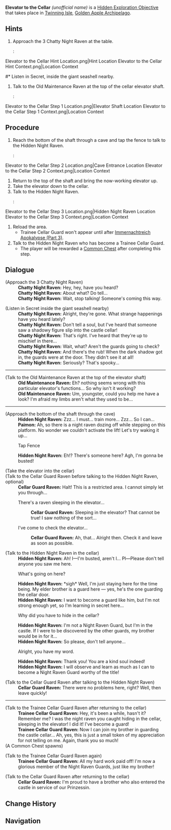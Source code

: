 {{Hidden Exploration Objectives Infobox
|image      = Elevator to the Cellar.png
|type       = Quest-Like
|req        = [[Immernachtreich Apokalypse (Part 1)]]
|loc        = [[Twinning Isle/2.8|Twinning Isle]], [[Golden Apple Archipelago/2.8|Golden Apple Archipelago]]
|area       = Golden Apple Archipelago
|subarea    = Twinning Isle
|characters = Traveler
}}
'''Elevator to the Cellar''' ''(unofficial name)'' is a [[Hidden Exploration Objective]] that takes place in [[Twinning Isle/2.8|Twinning Isle]], [[Golden Apple Archipelago/2.8|Golden Apple Archipelago]].

==Hints==
# Approach the 3 Chatty Night Raven at the table.
#: <gallery>
Elevator to the Cellar Hint Location.png|Hint Location
Elevator to the Cellar Hint Context.png|Location Context
</gallery>
#* Listen in Secret, inside the giant seashell nearby.
# Talk to the Old Maintenance Raven at the top of the cellar elevator shaft.
#: <gallery>
Elevator to the Cellar Step 1 Location.png|Elevator Shaft Location
Elevator to the Cellar Step 1 Context.png|Location Context
</gallery>

==Procedure==
# Reach the bottom of the shaft through a cave and tap the fence to talk to the Hidden Night Raven.
#:<gallery>
Elevator to the Cellar Step 2 Location.png|Cave Entrance Location
Elevator to the Cellar Step 2 Context.png|Location Context
</gallery>
# Return to the top of the shaft and bring the now-working elevator up.
# Take the elevator down to the cellar.
# Talk to the Hidden Night Raven.
#:<gallery>
Elevator to the Cellar Step 3 Location.png|Hidden Night Raven Location
Elevator to the Cellar Step 3 Context.png|Location Context
</gallery>
# Reload the area.
#* Trainee Cellar Guard won't appear until after [[Immernachtreich Apokalypse (Part 3)]].
# Talk to the Hidden Night Raven who has become a Trainee Cellar Guard.
#* The player will be rewarded a [[Common Chest]] after completing this step.

==Dialogue==
{{Dialogue start}}
;(Approach the 3 Chatty Night Raven)
:'''Chatty Night Raven:''' Hey, hey, have you heard?
:'''Chatty Night Raven:''' About what? Do tell...
:'''Chatty Night Raven:''' Wait, stop talking! Someone's coming this way.

;(Listen in Secret inside the giant seashell nearby)
:'''Chatty Night Raven:''' Alright, they're gone. What strange happenings have you heard lately?
:'''Chatty Night Raven:''' Don't tell a soul, but I've heard that someone saw a shadowy figure slip into the castle cellar!
:'''Chatty Night Raven:''' That's right. I've heard that they're up to mischief in there...
:'''Chatty Night Raven:''' Wait, what? Aren't the guards going to check?
:'''Chatty Night Raven:''' And there's the rub! When the dark shadow got in, the guards were at the door. They didn't see it at all!
:'''Chatty Night Raven:''' Seriously? That's spooky...
----
;(Talk to the Old Maintenance Raven at the top of the elevator shaft)
:'''Old Maintenance Raven:''' Eh? nothing seems wrong with this particular elevator's functions... So why isn't it working?
:'''Old Maintenance Raven:''' Um, youngster, could you help me have a look? I'm afraid my limbs aren't what they used to be...
----
;(Approach the bottom of the shaft through the cave)
:'''Hidden Night Raven:''' Zzz... I must... train more... Zzz... So I can...
:'''Paimon:''' Ah, so there is a night raven dozing off while stepping on this platform. No wonder we couldn't activate the lift! Let's try waking it up...
:{{DIcon|Hand}} Tap Fence
:'''Hidden Night Raven:''' Eh!? There's someone here? Agh, I'm gonna be busted!

;(Take the elevator into the cellar)
;(Talk to the Cellar Guard Raven before talking to the Hidden Night Raven, optional)
:'''Cellar Guard Raven:''' Halt! This is a restricted area. I cannot simply let you through...
:{{DIcon}} There's a raven sleeping in the elevator...
::'''Cellar Guard Raven:''' Sleeping in the elevator? That cannot be true! I saw nothing of the sort...
:{{DIcon}} I've come to check the elevator...
::'''Cellar Guard Raven:''' Ah, that... Alright then. Check it and leave as soon as possible.

;(Talk to the Hidden Night Raven in the cellar)
:'''Hidden Night Raven:''' Ah! I—I'm busted, aren't I... Pl—Please don't tell anyone you saw me here.
:{{DIcon}} What's going on here?
:'''Hidden Night Raven:''' *sigh* Well, I'm just staying here for the time being. My elder brother is a guard here — yes, he's the one guarding the cellar door.
:'''Hidden Night Raven:''' I want to become a guard like him, but I'm not strong enough yet, so I'm learning in secret here...
:{{DIcon}} Why did you have to hide in the cellar?
:'''Hidden Night Raven:''' I'm not a Night Raven Guard, but I'm in the castle. If I were to be discovered by the other guards, my brother would be in for it...
:'''Hidden Night Raven:''' So please, don't tell anyone...
:{{DIcon}} Alright, you have my word.
:'''Hidden Night Raven:''' Thank you! You are a kind soul indeed!
:'''Hidden Night Raven:''' I will observe and learn as much as I can to become a Night Raven Guard worthy of the title!

;(Talk to the Cellar Guard Raven after talking to the Hidden Night Raven)
:'''Cellar Guard Raven:''' There were no problems here, right? Well, then leave quickly!
----
;(Talk to the Trainee Cellar Guard Raven after returning to the cellar)
:'''Trainee Cellar Guard Raven:''' Hey, it's been a while, hasn't it? Remember me? I was the night raven you caught hiding in the cellar, sleeping in the elevator! I did it! I've become a guard!
:'''Trainee Cellar Guard Raven:''' Now I can join my brother in guarding the castle cellar... Ah, yes, this is just a small token of my appreciation for not telling on me. Again, thank you so much!
;(A Common Chest spawns)

;(Talk to the Trainee Cellar Guard Raven again)
:'''Trainee Cellar Guard Raven:''' All my hard work paid off! I'm now a glorious member of the Night Raven Guards, just like my brother!

;(Talk to the Cellar Guard Raven after returning to the cellar)
:'''Cellar Guard Raven:''' I'm proud to have a brother who also entered the castle in service of our Prinzessin.
{{Dialogue end}}

==Change History==
{{Change History|2.8}}

==Navigation==
{{Hidden Exploration Objective Navbox|Quest-Like}}
